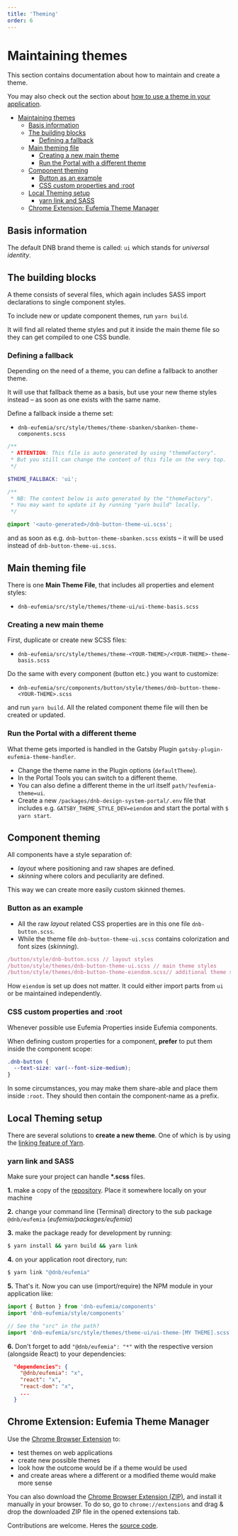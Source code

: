 ```yaml
---
title: 'Theming'
order: 6
---
```


# Maintaining themes

This section contains documentation about how to maintain and create a theme.

You may also check out the section about [how to use a theme in your application](/uilib/usage/customisation/theming/).

- [Maintaining themes](#maintaining-themes)
  - [Basis information](#basis-information)
  - [The building blocks](#the-building-blocks)
    - [Defining a fallback](#defining-a-fallback)
  - [Main theming file](#main-theming-file)
    - [Creating a new main theme](#creating-a-new-main-theme)
    - [Run the Portal with a different theme](#run-the-portal-with-a-different-theme)
  - [Component theming](#component-theming)
    - [Button as an example](#button-as-an-example)
    - [CSS custom properties and :root](#css-custom-properties-and-root)
  - [Local Theming setup](#local-theming-setup)
    - [yarn link and SASS](#yarn-link-and-sass)
  - [Chrome Extension: Eufemia Theme Manager](#chrome-extension-eufemia-theme-manager)

## Basis information

The default DNB brand theme is called: `ui` which stands for _universal identity_.

## The building blocks

A theme consists of several files, which again includes SASS import declarations to single component styles.

To include new or update component themes, run `yarn build`.

It will find all related theme styles and put it inside the main theme file so they can get compiled to one CSS bundle.

### Defining a fallback

Depending on the need of a theme, you can define a fallback to another theme.

It will use that fallback theme as a basis, but use your new theme styles instead – as soon as one exists with the same name.

Define a fallback inside a theme set:

- `dnb-eufemia/src/style/themes/theme-sbanken/sbanken-theme-components.scss`

```scss
/**
 * ATTENTION: This file is auto generated by using "themeFactory".
 * But you still can change the content of this file on the very top.
 */

$THEME_FALLBACK: 'ui';

/**
 * NB: The content below is auto generated by the "themeFactory".
 * You may want to update it by running "yarn build" locally.
 */

@import '<auto-generated>/dnb-button-theme-ui.scss';
```

and as soon as e.g. `dnb-button-theme-sbanken.scss` exists – it will be used instead of `dnb-button-theme-ui.scss`.

## Main theming file

There is one **Main Theme File**, that includes all properties and element styles:

- `dnb-eufemia/src/style/themes/theme-ui/ui-theme-basis.scss`

### Creating a new main theme

First, duplicate or create new SCSS files:

- `dnb-eufemia/src/style/themes/theme-<YOUR-THEME>/<YOUR-THEME>-theme-basis.scss`

Do the same with every component (button etc.) you want to customize:

- `dnb-eufemia/src/components/button/style/themes/dnb-button-theme-<YOUR-THEME>.scss`

and run `yarn build`. All the related component theme file will then be created or updated.

### Run the Portal with a different theme

What theme gets imported is handled in the Gatsby Plugin `gatsby-plugin-eufemia-theme-handler`.

- Change the theme name in the Plugin options (`defaultTheme`).
- In the Portal Tools you can switch to a different theme.
- You can also define a different theme in the url itself `path/?eufemia-theme=ui`.
- Create a new `/packages/dnb-design-system-portal/.env` file that includes e.g. `GATSBY_THEME_STYLE_DEV=eiendom` and start the portal with `$ yarn start`.

## Component theming

All components have a style separation of:

- _layout_ where positioning and raw shapes are defined.
- _skinning_ where colors and peculiarity are defined.

This way we can create more easily custom skinned themes.

### Button as an example

- All the raw _layout_ related CSS properties are in this one file `dnb-button.scss`.
- While the theme file `dnb-button-theme-ui.scss` contains colorization and font sizes (_skinning_).

```js
/button/style/dnb-button.scss // layout styles
/button/style/themes/dnb-button-theme-ui.scss // main theme styles
/button/style/themes/dnb-button-theme-eiendom.scss// additional theme styles
```

How `eiendom` is set up does not matter. It could either import parts from `ui` or be maintained independently.

### CSS custom properties and :root

Whenever possible use Eufemia Properties inside Eufemia components.

When defining custom properties for a component, **prefer** to put them inside the component scope:

```css
.dnb-button {
  --text-size: var(--font-size-medium);
}
```

In some circumstances, you may make them share-able and place them inside `:root`. They should then contain the component-name as a prefix.

## Local Theming setup

There are several solutions to **create a new theme**.
One of which is by using the [linking feature of Yarn](https://yarnpkg.com/lang/en/docs/cli/link/).

### yarn link and SASS

Make sure your project can handle **\*.scss** files.

**1.** make a copy of the [repository](https://github.com/dnbexperience/eufemia). Place it somewhere locally on your machine

**2.** change your command line (Terminal) directory to the sub package `@dnb/eufemia` (_eufemia/packages/eufemia_)

**3.** make the package ready for development by running:

```bash
$ yarn install && yarn build && yarn link
```

**4.** on your application root directory, run:

```bash
$ yarn link "@dnb/eufemia"
```

**5.** That's it. Now you can use (import/require) the NPM module in your application like:

```js
import { Button } from 'dnb-eufemia/components'
import 'dnb-eufemia/style/components'

// See the "src" in the path?
import 'dnb-eufemia/src/style/themes/theme-ui/ui-theme-[MY THEME].scss'
```

**6.** Don't forget to add `"@dnb/eufemia": "*"` with the respective version (alongside React) to your dependencies:

```json
  "dependencies": {
    "@dnb/eufemia": "x",
    "react": "x",
    "react-dom": "x",
    ...
  }
```

## Chrome Extension: Eufemia Theme Manager

Use the [Chrome Browser Extension](https://chrome.google.com/webstore/detail/eufemia-theme-manager/pijolaebmeacaekbhoefjmhogckdcclb) to:

- test themes on web applications
- create new possible themes
- look how the outcome would be if a theme would be used
- and create areas where a different or a modified theme would make more sense

You can also download the [Chrome Browser Extension (ZIP)](https://github.com/dnbexperience/eufemia-theme-manager/raw/main/eufemia-theme-manager-extension/web-ext-artifacts/eufemia_theme_manager-latest.zip), and install it manually in your browser. To do so, go to `chrome://extensions` and drag & drop the downloaded ZIP file in the opened extensions tab.

Contributions are welcome. Heres the [source code](https://github.com/dnbexperience/eufemia-theme-manager).
